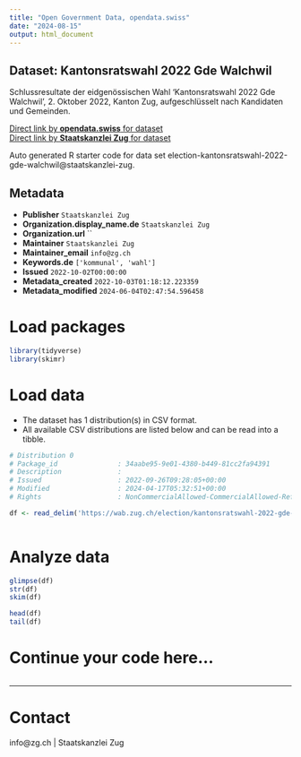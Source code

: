 ```yaml
---
title: "Open Government Data, opendata.swiss"
date: "2024-08-15"
output: html_document
---
```


## Dataset: Kantonsratswahl 2022 Gde Walchwil

Schlussresultate der eidgenössischen Wahl 'Kantonsratswahl 2022 Gde Walchwil', 2. Oktober 2022, Kanton Zug, aufgeschlüsselt nach Kandidaten und Gemeinden.

[Direct link by **opendata.swiss** for dataset](https://opendata.swiss/de/dataset/kantonsratswahl-2022-gde-walchwil)<br>
[Direct link by **Staatskanzlei Zug** for dataset](https://wab.zug.ch/election/kantonsratswahl-2022-gde-walchwil/data)

Auto generated R starter code for data set election-kantonsratswahl-2022-gde-walchwil@staatskanzlei-zug.

## Metadata

- **Publisher** `Staatskanzlei Zug`
- **Organization.display_name.de** `Staatskanzlei Zug`
- **Organization.url** ``
- **Maintainer** `Staatskanzlei Zug`
- **Maintainer_email** `info@zg.ch`
- **Keywords.de** `['kommunal', 'wahl']`
- **Issued** `2022-10-02T00:00:00`
- **Metadata_created** `2022-10-03T01:18:12.223359`
- **Metadata_modified** `2024-06-04T02:47:54.596458`


# Load packages

```r

library(tidyverse)
library(skimr)

```

# Load data

-   The dataset has 1 distribution(s) in CSV format.
-   All available CSV distributions are listed below and can be read into a tibble.

```r

# Distribution 0
# Package_id               : 34aabe95-9e01-4380-b449-81cc2fa94391
# Description              : 
# Issued                   : 2022-09-26T09:28:05+00:00
# Modified                 : 2024-04-17T05:32:51+00:00
# Rights                   : NonCommercialAllowed-CommercialAllowed-ReferenceRequired

df <- read_delim('https://wab.zug.ch/election/kantonsratswahl-2022-gde-walchwil/data-csv')



```

# Analyze data

```r

glimpse(df)
str(df)
skim(df)

head(df)
tail(df)

```

# Continue your code here...

```r

```

------------------------------------------------------------------------

# Contact

info@zg.ch | Staatskanzlei Zug
